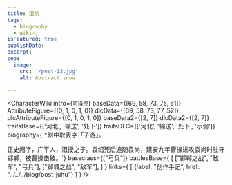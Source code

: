 ```yaml
---
title: 沮鹄
tags:
  - biography
  - wiki-j
isFeatured: true
publishDate:
excerpt:
seo:
  image:
    src: '/post-13.jpg'
    alt: Abstract snow

---
```



<CharacterWiki
  intro={`可操控`}
  baseData={[69, 58, 73, 75, 51]}
  AttributeFigure={[0, 1, 0, 1, 0]}
  dlcData={[69, 58, 73, 77, 52]}
  dlcAttributeFigure={[0, 1, 0, 1, 0]}
  baseData2={[2, 7]}
  dlcData2={[2, 7]}
  traitsBase={['河北', '输送', '处下']}
  traitsDLC={['河北', '输送', '处下', '示弱']}
  biography={`*剧中取表字「子游」。
  
  正史阙字，广平人，沮授之子。袁绍死后追随袁尚，建安九年曹操进攻袁尚时驻守邯郸，被曹操击破。`}
  baseclass={["弓兵"]}
  battlesBase={
    [
      ["邯郸之战", "敌军", "弓兵"],
      ["邺城之战", "敌军"],
    ]
  }
  links={
    [
      {label: "创作手记", href: "../../../blog/post-juhu"}
    ]
  }
/>